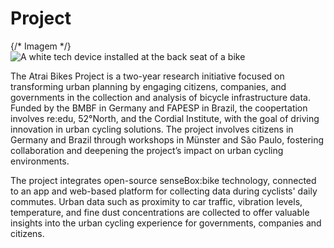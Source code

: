 # Project

<div className="flex items-start flex-col md:flex-row mt-8">
  {/* Imagem */}
  <div className="w-full md:w-[40%] md:pr-4 flex justify-start">
    <img 
      src="https://cloud.reedu.de/s/y7B3ZGZZ277W68S/download" 
      alt="A white tech device installed at the back seat of a bike" 
      className="w-full object-cover"
    />
  </div>
  <p className="flex-1">
The Atrai Bikes Project is a two-year research initiative focused on transforming urban planning by engaging citizens, companies, and governments in the collection and analysis of bicycle infrastructure data. Funded by the BMBF in Germany and FAPESP in Brazil, the coopertation involves re:edu, 52°North, and the Cordial Institute, with the goal of driving innovation in urban cycling solutions. The project involves citizens in Germany and Brazil through workshops in Münster and São Paulo, fostering collaboration and deepening the project’s impact on urban cycling environments. 

The project integrates open-source senseBox:bike technology, connected to an app and web-based platform for collecting data during cyclists' daily commutes. Urban data such as proximity to car traffic, vibration levels, temperature, and fine dust concentrations are collected to offer valuable insights into the urban cycling experience for governments, companies and citizens. 
 </p>
</div>

